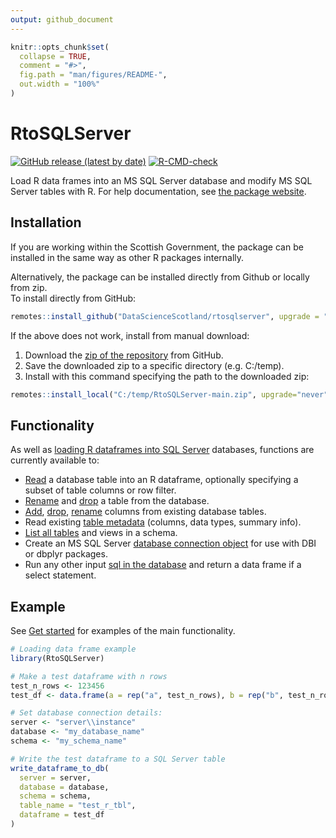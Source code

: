 ```yaml
---
output: github_document
---
```


<!-- README.md is generated from README.Rmd. Please edit that file -->

```r
knitr::opts_chunk$set(
  collapse = TRUE,
  comment = "#>",
  fig.path = "man/figures/README-",
  out.width = "100%"
)
```

# RtoSQLServer

<!-- badges: start -->
[![GitHub release (latest by date)](https://img.shields.io/github/v/release/ScotGovAnalysis/RtoSQLServer)](https://github.com/ScotGovAnalysis/RtoSQLServer/releases/latest)
[![R-CMD-check](https://github.com/DataScienceScotland/RtoSQLServer/workflows/R-CMD-check/badge.svg)](https://github.com/DataScienceScotland/RtoSQLServer/actions)
<!-- badges: end -->

Load R data frames into an MS SQL Server database and modify MS SQL Server tables
with R. For help documentation, see [the package website](https://scotgovanalysis.github.io/RtoSQLServer).

## Installation

If you are working within the Scottish Government, the package can be installed in the same way as other R packages internally.

Alternatively, the package can be installed directly from Github or locally from zip.  
To install directly from GitHub:

```r
remotes::install_github("DataScienceScotland/rtosqlserver", upgrade = "never")
```

If the above does not work, install from manual download:

1. Download the [zip of the repository](https://github.com/DataScienceScotland/RtoSQLServer/archive/refs/heads/main.zip) from GitHub.
2. Save the downloaded zip to a specific directory (e.g. C:/temp).
3. Install with this command specifying the path to the downloaded zip:
```r
remotes::install_local("C:/temp/RtoSQLServer-main.zip", upgrade="never")
```

## Functionality

As well as [loading R dataframes into SQL Server](https://scotgovanalysis.github.io/RtoSQLServer/reference/write_dataframe_to_db.html) databases, functions are currently available to: 

- [Read](https://scotgovanalysis.github.io/RtoSQLServer/reference/read_table_from_db.html) a database table into an R dataframe, optionally specifying a subset of table columns or row filter.
- [Rename](https://scotgovanalysis.github.io/RtoSQLServer/reference/rename_table.html) and [drop](https://scotgovanalysis.github.io/RtoSQLServer/reference/drop_table_from_db.html) a table from the database.
- [Add](https://scotgovanalysis.github.io/RtoSQLServer/reference/add_column.html), [drop](https://scotgovanalysis.github.io/RtoSQLServer/reference/drop_column.html), [rename](https://scotgovanalysis.github.io/RtoSQLServer/reference/rename_column.html) columns from existing database tables.
- Read existing [table metadata](https://scotgovanalysis.github.io/RtoSQLServer/reference/db_table_metadata.html) (columns, data types, summary info).
- [List all tables](https://scotgovanalysis.github.io/RtoSQLServer/reference/show_schema_tables.html) and views in a schema.
- Create an MS SQL Server [database connection object](https://scotgovanalysis.github.io/RtoSQLServer/reference/create_sqlserver_connection.html) for use with DBI or dbplyr packages.
- Run any other input [sql in the database](https://scotgovanalysis.github.io/RtoSQLServer/reference/execute_sql.html) and return a data frame if a select statement.  

## Example
See [Get started](https://scotgovanalysis.github.io/RtoSQLServer/articles/RtoSQLServer.html) for examples of the main functionality.
```r
# Loading data frame example
library(RtoSQLServer)

# Make a test dataframe with n rows
test_n_rows <- 123456
test_df <- data.frame(a = rep("a", test_n_rows), b = rep("b", test_n_rows))

# Set database connection details:
server <- "server\\instance"
database <- "my_database_name"
schema <- "my_schema_name"

# Write the test dataframe to a SQL Server table
write_dataframe_to_db(
  server = server,
  database = database,
  schema = schema,
  table_name = "test_r_tbl",
  dataframe = test_df
)
```
